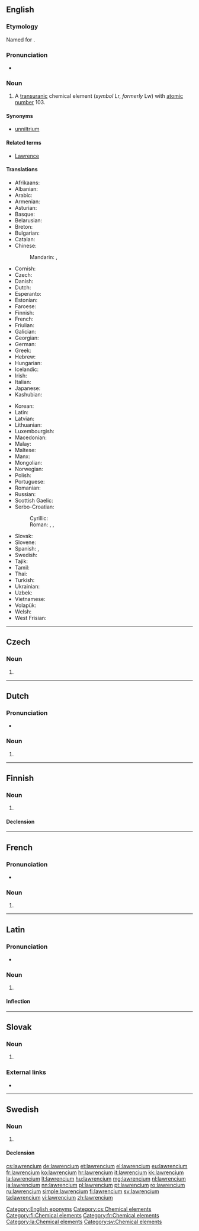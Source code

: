 {{also|Lawrencium}}
==English==

{{elements|Lr|nobelium|No|rutherfordium|Rf}}

===Etymology===
Named for {{w|Ernest Lawrence}}.

===Pronunciation===
* {{audio|En-lawrencium.oga|Audio}}

===Noun===
{{en-noun|-}}
{{wikipedia}}

# A [[transuranic]] chemical element (''symbol'' Lr, ''formerly'' Lw) with [[atomic number]] 103.

====Synonyms====
* [[unniltrium]]

====Related terms====
* [[w:Ernest Lawrence|Lawrence]]

====Translations====
{{trans-top|chemical element}}
* Afrikaans: {{t|af|lawrencium}}
* Albanian: {{t|sq|lorencium}}
* Arabic: {{t|ar|لُورَنْسِيُوم|tr=loransiyum|m}}
* Armenian: {{t|hy|լոուրենսիում}}
* Asturian: {{t|ast|laurenciu|m}}
* Basque: {{t|eu|laurentzioa}}
* Belarusian: {{t|be|лаўрэнсiй|tr=laurénsij|m}}
* Breton: {{t|br|laorenciom}}
* Bulgarian: {{t|bg|лавренций|tr=lavréntsij|m}}
* Catalan: {{t|ca|laurenci|m}}
* Chinese:
*: Mandarin: {{t+|cmn|鐒}}, {{t+|cmn|铹|tr=láo}}
* Cornish: {{t|kw|lawrencyum}}
* Czech: {{t+|cs|lawrencium}}
* Danish: {{t|da|lawrencium}}
* Dutch: {{t+|nl|lawrencium|n}}
* Esperanto: {{t|eo|laŭrencio}}
* Estonian: {{t+|et|lavrentsium}}
* Faroese: {{t|fo|lawrencium}}
* Finnish: {{t+|fi|lawrencium}}
* French: {{t+|fr|lawrencium|m}}
* Friulian: {{t|fur|laurenzi}}
* Galician: {{t+|gl|laurencio|m}}
* Georgian: {{t|ka|ლაურენსიუმი}}
* German: {{t+|de|Lawrencium|n}}
* Greek: {{t+|el|λωρένσιο|n}}
* Hebrew: {{t+|he|לורנציום|tr=loréntsiyum}}
* Hungarian: {{t+|hu|laurencium}}
* Icelandic: {{t|is|lárensín}}
* Irish: {{t|ga|láirinciam}}
* Italian: {{t+|it|laurenzio|m}}
* Japanese: {{t+|ja|ローレンシウム|tr=rorenshiumu}}
* Kashubian: {{t|csb|lorens}}
{{trans-mid}}
* Korean: {{t+|ko|로렌슘}}
* Latin: {{t+|la|lawrencium}}
* Latvian: {{t|lv|lourensijs|m}}
* Lithuanian: {{t+|lt|laurencis|m}}
* Luxembourgish: {{t|lb|Lawrencium}}
* Macedonian: {{t|mk|лоренсиум|tr=lorénsium|m}}
* Malay: {{t|ms|lawrensium}}
* Maltese: {{t|mt|lawrenzjum}}
* Manx: {{t|gv|lawrencium}}
* Mongolian: {{t|mn|лоуренси}}
* Norwegian: {{t|no|lawrencium}}
* Polish: {{t+|pl|lorens|m}}
* Portuguese: {{t+|pt|laurêncio|m}}
* Romanian: {{t+|ro|lawrenciu|n}}
* Russian: {{t+|ru|лоуре́нсий|m}}
* Scottish Gaelic: {{t|gd|làirinciam}}
* Serbo-Croatian:
*: Cyrillic: {{t-check|sh|лавренциjум|m}}
*: Roman: {{t-check|sh|lavrencijum|m}}, {{t-check|sh|lawrencij|m}}, {{t+check|sh|lorensij|m}}
* Slovak: {{t|sk|lawrencium}}
* Slovene: {{t+|sl|lavrencij}}
* Spanish: {{t|es|lawrencio|m}}, {{t+|es|laurencio|m}}
* Swedish: {{t+|sv|lawrencium|n}}
* Tajik: {{t|tg|lourensi'}}
* Tamil: {{t|ta|லோரென்சியம்}}
* Thai: {{t|th|ลอร์เรนเซียม|tr=lorēnsiam}}
* Turkish: {{t+|tr|lorentiyum}}
* Ukrainian: {{t|uk|лоуренсiй|tr=lourénsij|m}}
* Uzbek: {{t|uz|лоуренсий|tr=lourensiy|sc=Cyrl}}
* Vietnamese: {{t|vi|lorenxi}}
* Volapük: {{t+|vo|laurensin}}
* Welsh: {{t+|cy|lawrenciwm}}
* West Frisian: {{t|fy|lawrencium}}
{{trans-bottom}}

[[Category:English eponyms]]

----

==Czech==

===Noun===
{{cs-noun|g=n}}

# {{l|en|lawrencium}}

[[Category:cs:Chemical elements]]

----

==Dutch==
{{wikipedia|lang=nl}}
{{elements|Lr|nobelium|No|rutherfordium|Rf|lang=nl}}

===Pronunciation===
* {{audio|Nl-lawrencium.ogg|Audio|lang=nl}}

===Noun===
{{nl-noun|n|-|-}}

# {{l|en|lawrencium}}

----

==Finnish==
{{wikipedia|lang=fi}}

===Noun===
{{fi-noun}}

# {{l|en|lawrencium}}

====Declension====
{{fi-decl-risti|lawrencium|||a|i=0}}

[[Category:fi:Chemical elements]]

----

==French==

===Pronunciation===
* {{IPA|/lɔ.ʁɑ̃.sjɔm/|lang=fr}}

===Noun===
{{fr-noun|m}}

# {{l|en|lawrencium}}


[[Category:fr:Chemical elements]]

----

==Latin==
{{wikipedia|lang=la}}

===Pronunciation===
* {{la-pronunc|lawrencium}}

===Noun===
{{la-noun|lawrencium||lawrenciī|n|second}}

# {{l|en|lawrencium}}

====Inflection====
{{la-decl-2nd-N|lawrenci}}

[[Category:la:Chemical elements]]

----

==Slovak==
{{elements|Lr|nobelium|No|rutherfordium|Rf|lang=sk}}

===Noun===
{{sk-noun|g=n|gen=lawrencia|decl=mesto}}

# {{l|en|lawrencium}} {{gloss|element}}

===External links===
* {{R:SDK}}

----

==Swedish==
{{wikipedia|lang=sv}}

===Noun===
{{sv-noun|n|-}}

# {{l|en|lawrencium}}

====Declension====
{{sv-noun-unc-irreg-n|2=lawrenciumet}}

[[Category:sv:Chemical elements]]

[[cs:lawrencium]]
[[de:lawrencium]]
[[et:lawrencium]]
[[el:lawrencium]]
[[eu:lawrencium]]
[[fr:lawrencium]]
[[ko:lawrencium]]
[[hr:lawrencium]]
[[it:lawrencium]]
[[kk:lawrencium]]
[[la:lawrencium]]
[[lt:lawrencium]]
[[hu:lawrencium]]
[[mg:lawrencium]]
[[nl:lawrencium]]
[[ja:lawrencium]]
[[nn:lawrencium]]
[[pl:lawrencium]]
[[pt:lawrencium]]
[[ro:lawrencium]]
[[ru:lawrencium]]
[[simple:lawrencium]]
[[fi:lawrencium]]
[[sv:lawrencium]]
[[ta:lawrencium]]
[[vi:lawrencium]]
[[zh:lawrencium]]